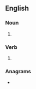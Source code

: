 ==English==

===Noun===
{{head|en|noun plural form}}

# {{plural of|scuffle|lang=en}}

===Verb===
{{head|en|verb form}}

# {{en-third-person singular of|scuffle}}

===Anagrams===
* {{anagrams|en|cuffless}}